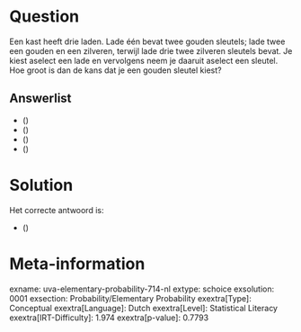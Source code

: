 Question
========

Een kast heeft drie laden. Lade één bevat twee gouden sleutels; lade
twee een gouden en een zilveren, terwijl lade drie twee zilveren
sleutels bevat. Je kiest aselect een lade en vervolgens neem je daaruit
aselect een sleutel. Hoe groot is dan de kans dat je een gouden sleutel
kiest?

Answerlist
----------

* \(\frac{1}{6}\)
* \(\frac{1}{3}\)
* \(\frac{1}{4}\)
* \(\frac{1}{2}\)

Solution
========

Het correcte antwoord is: 

* \(\frac{1}{2}\)

Meta-information
================
exname: uva-elementary-probability-714-nl
extype: schoice
exsolution: 0001
exsection: Probability/Elementary Probability
exextra[Type]: Conceptual
exextra[Language]: Dutch
exextra[Level]: Statistical Literacy
exextra[IRT-Difficulty]: 1.974
exextra[p-value]: 0.7793

